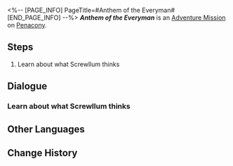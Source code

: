 <%-- [PAGE_INFO]
PageTitle=#Anthem of the Everyman#
[END_PAGE_INFO] --%>
{{Stub|Dialogue.}}
{{Mission Infobox
|id            = 8023601
|title         = 
|image         = <!--Mission Anthem of the Everyman.png-->
|type          = Adventure
|event_name    = 
|chapter       = 
|requirements  = [[Adventure Mission]] ''[[Divergent Universe: Loading Equation]]'' completed
|summary       = <!--official mission summary from Fate's Atlas-->
|characters    = Trailblazer
|startLocation = [[Penacony]] - [[Radiant Feldspar]]
|world         = Penacony
|area          = Radiant Feldspar
|prev          = Divergent Universe: Loading Equation
|next          = Probability, Aesthetics, and Circuits
|rewards       = Credit*5,000
}}
'''''Anthem of the Everyman''''' is an [[Adventure Mission]] on [[Penacony]].

==Steps==
# Learn about what Screwllum thinks

<!--
==Gameplay Notes==

--><!--
==Trial Character==

-->
==Dialogue==
{{Stub Dialogue}}
{{Dialogue Start}}
:{{tx}}
{{Dialogue End}}

===Learn about what Screwllum thinks===
{{Mission Description|type=adventure|location=Radiant Feldspar|update|Please, close your eyes and listen to the melody behind those names.}}
{{Dialogue Start}}
:{{tx}}
{{Dialogue End}}

==Other Languages==
{{Other Languages
|en   = Anthem of the Everyman
|zhs  = 凡人的赞美诗
|zht  = 凡人的讚美詩
|ja   = 凡人の賛歌
|ko   = 평범한 자들의 찬송시
|es   = Elogio a la gente común
|fr   = Hymne de l'homme ordinaire
|ru   = Гимн всех смертных
|th   = บทกวีสรรเสริญมนุษย์ปุถุชน
|vi   = Thánh Ca Của Người Phàm
|de   = Lobgesang der Mundanen
|id   = Lagu Pujian Manusia Fana
|pt   = Hino dos Homens Comuns
}}

==Change History==
{{Change History|2.3}}
